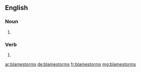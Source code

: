 ==English==

===Noun===
{{head|en|noun plural form}}

# {{plural of|blamestorm|lang=en}}

===Verb===
{{head|en|verb form}}

# {{en-third-person singular of|blamestorm}}

[[ar:blamestorms]]
[[de:blamestorms]]
[[fr:blamestorms]]
[[mg:blamestorms]]